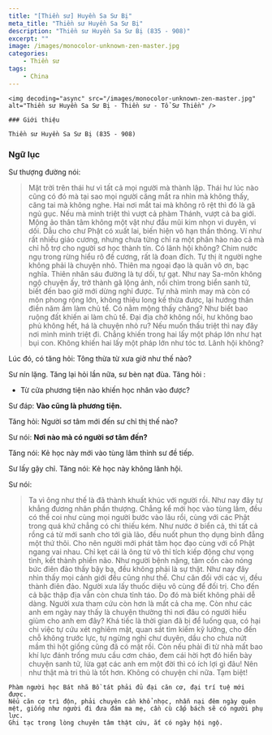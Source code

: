```yaml
---
title: "[Thiền sư] Huyền Sa Sư Bị"
meta_title: "Thiền sư Huyền Sa Sư Bị"
description: "Thiền sư Huyền Sa Sư Bị (835 - 908)"
excerpt: ""
image: /images/monocolor-unknown-zen-master.jpg
categories:
    - Thiền sư
tags:
    - China
---
```


<div className="grid xl:grid-cols-8 lg:grid-cols-8 md:grid-cols-2 sm:grid-cols-2 xs:grid-cols-1 gap-8 bg-body dark:bg-darkmode-body">

  <div className="lg:col-span-3 md:col-span-1">

    <img decoding="async" src="/images/monocolor-unknown-zen-master.jpg" alt="Thiền sư Huyền Sa Sư Bị - Thiền sư - Tổ Sư Thiền" />

    ### Giới thiệu

    Thiền sư Huyền Sa Sư Bị (835 - 908)

</div>

<div className="lg:col-span-5 md:col-span-1">

### Ngữ lục

Sư thượng đường nói:

> Mặt trời trên thái hư vì tất cả mọi người mà thành lập.
> Thái hư lúc nào cũng có đó mà tại sao mọi người căng mắt ra nhìn mà không thấy, căng tai mà không nghe.
> Hai nơi mắt tai mà không rõ rệt thì đó là gã ngủ gục.
> Nếu mà minh triệt thì vượt cả phàm Thánh, vượt cả ba giới.
> Mộng ảo thân tâm không một vật như đầu mũi kim nhọn vi duyên, vi dối.
> Dẫu cho chư Phật có xuất lai, biến hiện vô hạn thần thông.
> Ví như rất nhiều giáo cương, nhưng chưa từng chỉ ra một phân hào nào cả mà chỉ hỗ trợ cho người sơ học thành tín.
> Có lãnh hội không? Chim nước ngụ trong rừng hiểu rõ đề cương, rất là đoan đích.
> Tự thị ít người nghe không phải là chuyện nhỏ.
> Thiên ma ngoại đạo là quân vô ơn, bạc nghĩa. Thiên nhân sáu đường là tự dối, tự gạt.
> Như nay Sa-môn không ngộ chuyện ấy, trở thành gã lộng ảnh, nổi chìm trong biển sanh tử, biết đến bao giờ mới dừng nghỉ được.
> Tự nhà mình may mà còn có môn phong rộng lớn, không thiệu long kế thừa được, lại hướng thân điền năm ấm làm chủ tể. Có nằm mộng thấy chăng?
> Như biết bao ruộng đất khiến ai làm chủ tể. Đại địa chở không nổi, hư không bao phủ không hết, há là chuyện nhỏ ru?
> Nếu muốn thấu triệt thì nay đây nơi mình minh triệt đi. Chẳng khiến trong hai lấy một pháp lớn như hạt bụi con. Không khiến hai lấy một pháp lớn như tóc tơ.
> Lãnh hội không?

Lúc đó, có tăng hỏi: Tông thừa từ xưa giờ như thế nào?

Sư nín lặng. Tăng lại hỏi lần nữa, sư bèn nạt đùa. Tăng hỏi :

- Từ cửa phương tiện nào khiến học nhân vào được?

Sư đáp: **Vào cũng là phương tiện.**

Tăng hỏi: Người sơ tâm mới đến sư chỉ thị thế nào?

Sư nói: **Nơi nào mà có người sơ tâm đến?**

Tăng nói: Kẻ học này mới vào tùng lâm thỉnh sư đề tiếp.

Sư lấy gậy chỉ. Tăng nói: Kẻ học này không lãnh hội.

Sư nói:

> Ta vì ông như thế là đã thành khuất khúc với người rồi. Như nay đây tự khẳng đương nhân phần thượng.
> Chẳng kể mới học vào tùng lâm, đều có thể coi như cùng mọi người bước vào lâu rồi, cùng với các Phật trong quá khứ chẳng có chi thiếu kém.
> Như nước ở biển cả, thì tất cả rồng cá từ mới sanh cho tới già lão, đều nuốt phun thọ dụng bình đẳng một thứ thôi.
> Cho nên người mới phát tâm học đạo cùng với cổ Phật ngang vai nhau. Chỉ kẹt cái là ông từ vô thỉ tích kiếp động chư vọng tình, kết thành phiền não.
> Như người bệnh nặng, tâm cồn cào nóng bức điên đảo thấy bậy bạ, đều không phải là sự thật.
> Như nay đây nhìn thấy mọi cảnh giới đều cũng như thế. Chư căn đối với các vị, đều thành điên đảo.
> Người xưa lấy thuốc diệu vô cùng để đối trị. Cho đến cả bậc thập địa vẫn còn chưa tỉnh táo.
> Do đó mà biết không phải dễ dàng. Người xưa tham cứu còn hơn là mất cả cha mẹ.
> Còn như các anh em ngày nay thấy là chuyện thường thì nơi đâu có người hiểu giùm cho anh em đây?
> Khá tiếc là thời gian đã bị để luống qua, có hại chi việc tự cứu xét nghiêm mật, quan sát tìm kiếm kỹ lưỡng, cho đến chỗ không trước lực, tự ngừng nghỉ chư duyên, dầu cho chưa nứt mầm thì hột giống cũng đã có mặt rồi.
> Còn nếu phải đi từ nhà mất bao khí lực đánh trống mưu cầu cơm cháo, đem cái hời hợt đó hiển bày chuyện sanh tử, lừa gạt các anh em một đời thì có ích lợi gì đâu! Nên như thật mà tri thủ là tốt hơn.
> Không có chuyện chi nữa. Tạm biệt!

    Phàm người học Bát nhã Bồ tát phải đủ đại căn cơ, đại trí tuệ mới được.
    Nếu căn cơ trì độn, phải chuyên cần khổ nhọc, nhẫn nại đêm ngày quên mệt, giống như người đi đưa đám ma mẹ, cần cù cấp bách sẽ có người phụ lực.
    Ghi tạc trong lòng chuyên tâm thật cứu, ắt có ngày hội ngộ.

</div>

</div>
